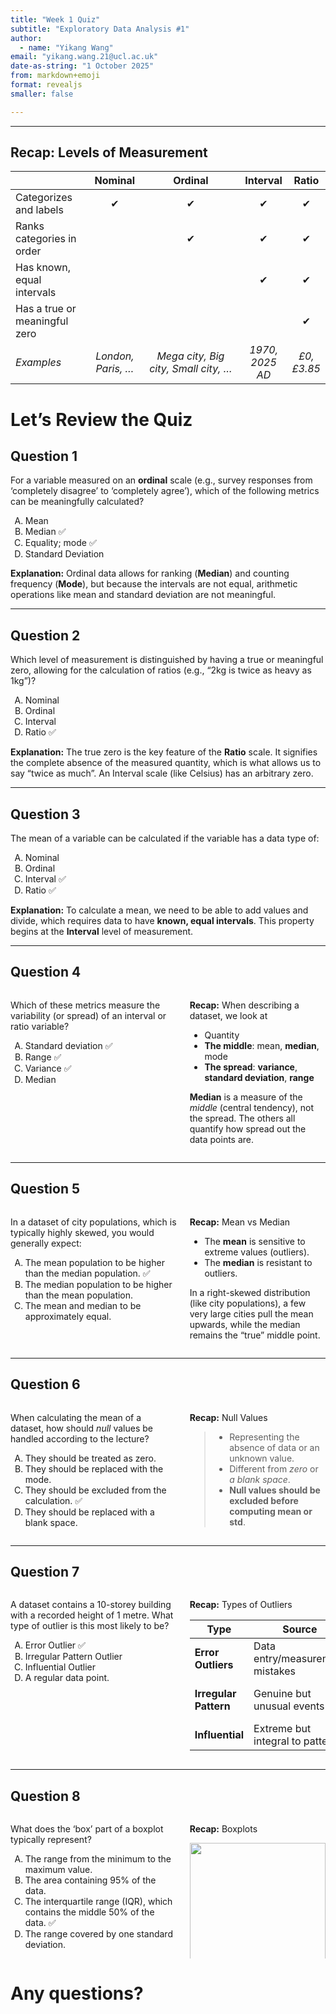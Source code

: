 ```yaml
---
title: "Week 1 Quiz"
subtitle: "Exploratory Data Analysis #1"
author: 
  - name: "Yikang Wang"
email: "yikang.wang.21@ucl.ac.uk"
date-as-string: "1 October 2025"
from: markdown+emoji
format: revealjs
smaller: false

---
```




---

## Recap: Levels of Measurement

|                               |       Nominal        |                Ordinal                 |    Interval     |    Ratio    |
| ----------------------------- | :------------------: | :------------------------------------: | :-------------: | :---------: |
| Categorizes and labels        |          ✔           |                   ✔                    |        ✔        |      ✔      |
| Ranks categories in order     |                      |                   ✔                    |        ✔        |      ✔      |
| Has known, equal intervals    |                      |                                        |        ✔        |      ✔      |
| Has a true or meaningful zero |                      |                                        |                 |      ✔      |
| *Examples*                    | *London, Paris, ...* | *Mega city, Big city, Small city, ...* | *1970, 2025 AD* | *£0, £3.85* |

# Let's Review the Quiz



## Question 1

For a variable measured on an **ordinal** scale (e.g., survey responses from 'completely disagree' to 'completely agree'), which of the following metrics can be meaningfully calculated?

A.  Mean
B.  Median ✅
C.  Equality; mode ✅
D.  Standard Deviation

::: {.fragment}

**Explanation:** Ordinal data allows for ranking (**Median**) and counting frequency (**Mode**), but because the intervals are not equal, arithmetic operations like mean and standard deviation are not meaningful.

:::

---



## Question 2

Which level of measurement is distinguished by having a true or meaningful zero, allowing for the calculation of ratios (e.g., "2kg is twice as heavy as 1kg")?

A.  Nominal
B.  Ordinal
C.  Interval
D.  Ratio ✅

::: {.fragment}

**Explanation:** The true zero is the key feature of the **Ratio** scale. It signifies the complete absence of the measured quantity, which is what allows us to say "twice as much". An Interval scale (like Celsius) has an arbitrary zero.

:::

---

## Question 3

The mean of a variable can be calculated if the variable has a data type of:

A.  Nominal	
B.  Ordinal
C.  Interval ✅
D.  Ratio ✅

::: {.fragment}

**Explanation:** To calculate a mean, we need to be able to add values and divide, which requires data to have **known, equal intervals**. This property begins at the **Interval** level of measurement.

:::

---

## Question 4

:::: {.columns}

::: {.column width="55%"}
Which of these metrics measure the variability (or spread) of an interval or ratio variable?

A.  Standard deviation ✅
B.  Range ✅
C.  Variance ✅
D.  Median
:::

::: {.column width="45%" .fragment}

**Recap:** When describing a dataset, we look at

-   Quantity
-   **The middle**: mean, **median**, mode
-   **The spread**: **variance**, **standard deviation**, **range**

**Median** is a measure of the *middle* (central tendency), not the spread. The others all quantify how spread out the data points are.
:::

::::

---

## Question 5

:::: {.columns}

::: {.column width="55%"}
In a dataset of city populations, which is typically highly skewed, you would generally expect:

A.  The mean population to be higher than the median population. ✅
B.  The median population to be higher than the mean population.
C.  The mean and median to be approximately equal.
:::

::: {.column width="45%" .fragment}

**Recap:** Mean vs Median

-   The **mean** is sensitive to extreme values (outliers).
-   The **median** is resistant to outliers.

In a right-skewed distribution (like city populations), a few very large cities pull the mean upwards, while the median remains the "true" middle point.
:::

::::

---

## Question 6

:::: {.columns}

::: {.column width="55%"}
When calculating the mean of a dataset, how should *null* values be handled according to the lecture?

A.  They should be treated as zero.
B.  They should be replaced with the mode.
C.  They should be excluded from the calculation. ✅
D.  They should be replaced with a blank space.
:::

::: {.column width="45%" .fragment}

**Recap:** Null Values

> -   Representing the absence of data or an unknown value.
> -   Different from *zero* or *a blank space*.
> -   **Null values should be excluded before computing mean or std**.


:::

::::

---

## Question 7

:::: {.columns}

::: {.column width="55%"}
A dataset contains a 10-storey building with a recorded height of 1 metre. What type of outlier is this most likely to be?

A.  Error Outlier ✅
B.  Irregular Pattern Outlier
C.  Influential Outlier
D.  A regular data point.
:::

::: {.column width="45%" .fragment}

**Recap:** Types of Outliers

::: {style="font-size: 80%;"}

| Type                  | Source                          | Handling                |
| --------------------- | ------------------------------- | ----------------------- |
| **Error Outliers**    | Data entry/measurement mistakes | Correct or remove       |
| **Irregular Pattern** | Genuine but unusual events      | Investigate; may remove |
| **Influential**       | Extreme but integral to pattern | Keep in analysis        |

:::

:::

::::

---

## Question 8

:::: {.columns}

::: {.column width="55%"}
What does the 'box' part of a boxplot typically represent?

A.  The range from the minimum to the maximum value.
B.  The area containing 95% of the data.
C.  The interquartile range (IQR), which contains the middle 50% of the data. ✅
D.  The range covered by one standard deviation.
:::

::: {.column width="45%" .fragment}

**Recap:** Boxplots

![]({{< var module.web >}}/sessions/L1_images/Boxplot.jpg){width="100%"}

The **box** itself spans from the 1st quartile (Q1) to the 3rd quartile (Q3), representing the central 50% of the data.
:::

::::

# Any questions?